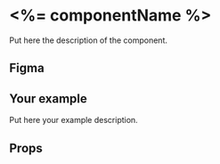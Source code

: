 
# <%= componentName %>

Put here the description of the component.

## Figma

<!-- Put here the component nodeId (use the figma plugin "NodeInspector") -->

<FigmaFrame nodeId="" />

## Your example

Put here your example description.

<Canvas>
  <Story id="<%= componentType %>-<%= componentKebab %>--sample-<%= componentKebab %>" />
</Canvas>

## Props

<ArgsTable story={ComponentStory} />
